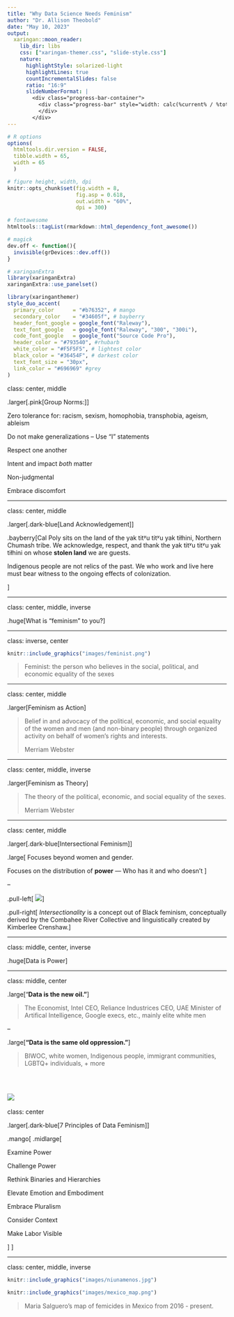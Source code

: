 ```yaml
---
title: "Why Data Science Needs Feminism"
author: "Dr. Allison Theobold"
date: "May 10, 2023"
output:
  xaringan::moon_reader:
    lib_dir: libs
    css: ["xaringan-themer.css", "slide-style.css"]
    nature:
      highlightStyle: solarized-light
      highlightLines: true
      countIncrementalSlides: false
      ratio: "16:9"
      slideNumberFormat: |
        <div class="progress-bar-container">
          <div class="progress-bar" style="width: calc(%current% / %total% * 100%);">
          </div>
        </div>
---        
```


```r
# R options
options(
  htmltools.dir.version = FALSE,
  tibble.width = 65,
  width = 65
  )

# figure height, width, dpi
knitr::opts_chunk$set(fig.width = 8, 
                      fig.asp = 0.618,
                      out.width = "60%",
                      dpi = 300)

# fontawesome
htmltools::tagList(rmarkdown::html_dependency_font_awesome())

# magick
dev.off <- function(){
  invisible(grDevices::dev.off())
}

# xaringanExtra
library(xaringanExtra)
xaringanExtra::use_panelset()
```

```r
library(xaringanthemer)
style_duo_accent(
  primary_color      = "#b76352", # mango
  secondary_color    = "#34605f", # bayberry
  header_font_google = google_font("Raleway"),
  text_font_google   = google_font("Raleway", "300", "300i"),
  code_font_google   = google_font("Source Code Pro"),
  header_color = "#793540", #rhubarb
  white_color = "#F5F5F5", # lightest color
  black_color = "#36454F", # darkest color
  text_font_size = "30px", 
  link_color = "#696969" #grey
)
```

class: center, middle

.larger[.pink[Group Norms:]]

Zero tolerance for: racism, sexism, homophobia, transphobia, ageism, ableism 

Do not make generalizations -- Use "I" statements

Respect one another

Intent and impact *both* matter

Non-judgmental 

Embrace discomfort

---

class: center, middle

.larger[.dark-blue[Land Acknowledgement]]

.bayberry[Cal Poly sits on the land of the yak titʸu titʸu yak tiłhini,
Northern Chumash tribe. We acknowledge, respect, and thank the yak titʸu titʸu
yak tiłhini on whose **stolen land** we are guests. 

Indigenous people are not relics of the past. We who work and live here must
bear witness to the ongoing effects of colonization.

<!-- Land acknowledgements do not exist in a past tense, or historical context:  -->
<!-- colonialism is a current ongoing process, and we need to build our mindfulness -->
<!-- of our present participation. -->
]

---

class: center, middle, inverse

.huge[What is "feminism" to you?]

---

class: inverse, center

```r
knitr::include_graphics("images/feminist.png")
```

> Feminist: the person who believes in the social, political, and economic
> equality of the sexes

---

class: center, middle

.larger[Feminism as Action]

> Belief in and advocacy of the political, economic, and social
> equality of the women and men (and non-binary people) through organized
> activity on behalf of women's rights and interests. 
> 
> Merriam Webster

---

class: center, middle, inverse

.larger[Feminism as Theory]

> The theory of the political, economic, and social equality of the sexes.
> 
> Merriam Webster

---

class: center, middle

.larger[.dark-blue[Intersectional Feminism]]

.large[
Focuses beyond women and gender.

Focuses on the distribution of **power** --- Who has it and who doesn't
]

--

.pull-left[
![](images/combahee_crenshaw_lorde.jpg)
]

.pull-right[
*Intersectionality* is a concept out of Black feminism, conceptually derived by the Combahee River Collective and linguistically created by Kimberlee Crenshaw.
]

---

class: middle, center, inverse

.huge[Data is Power]

---

class: middle, center

.large["**Data is the new oil."**]

> The Economist, Intel CEO, Reliance Industrices CEO, UAE Minister of Artifical Intelligence, Google execs, etc., mainly elite white men

--

.large[**"Data is the same old oppression."**]

> BIWOC, white women, Indigenous people, immigrant communities, LGBTQ+ individuals, + more

</br>

![](images/books.jpg)
---

class: center

.larger[.dark-blue[7 Principles of Data Feminism]]

.mango[
.midlarge[

Examine Power

Challenge Power

Rethink Binaries and Hierarchies

Elevate Emotion and Embodiment

Embrace Pluralism

Consider Context

Make Labor Visible

]
]

---

class: center, middle, inverse

```r
knitr::include_graphics("images/niunamenos.jpg")

knitr::include_graphics("images/mexico_map.png")
```

> Maria Salguero's map of femicides in Mexico from 2016 - present. 

<!-- Data are crowdsourced from Salguero's reading reports and citizen reports.  -->

